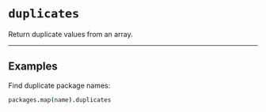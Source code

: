 # `duplicates`

Return duplicate values from an array.

---

## Examples

Find duplicate package names:
```coffee
packages.map(name).duplicates
```
